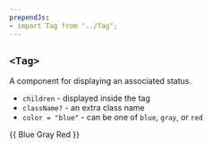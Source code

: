 ```yaml
---
prependJs:
- import Tag from "../Tag";
---
```


## `<Tag>`

A component for displaying an associated status.

* `children` - displayed inside the tag
* `className?` - an extra class name
* `color = "blue"` - can be one of `blue`, `gray`, or `red`

{{
  <Tag>Blue</Tag>
  <Tag color="gray">Gray</Tag>
  <Tag color="red">Red</Tag>
}}
